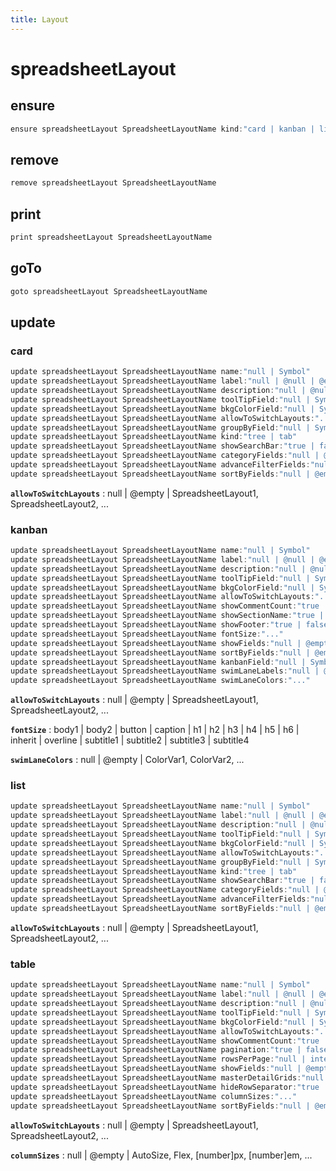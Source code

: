 ```yaml
---
title: Layout
---
```


# spreadsheetLayout

## ensure

```js filename="Terminal" copy
ensure spreadsheetLayout SpreadsheetLayoutName kind:"card | kanban | list | table"
```


## remove

```js filename="Terminal" copy
remove spreadsheetLayout SpreadsheetLayoutName
```


## print

```js filename="Terminal" copy
print spreadsheetLayout SpreadsheetLayoutName
```


## goTo


```js filename="Terminal" copy
goto spreadsheetLayout SpreadsheetLayoutName
```

## update

### card
```js filename="Terminal" copy
update spreadsheetLayout SpreadsheetLayoutName name:"null | Symbol"
update spreadsheetLayout SpreadsheetLayoutName label:"null | @null | @empty | text"
update spreadsheetLayout SpreadsheetLayoutName description:"null | @null | @empty | paragraph"
update spreadsheetLayout SpreadsheetLayoutName toolTipField:"null | Symbol"
update spreadsheetLayout SpreadsheetLayoutName bkgColorField:"null | Symbol"
update spreadsheetLayout SpreadsheetLayoutName allowToSwitchLayouts:"..."
update spreadsheetLayout SpreadsheetLayoutName groupByField:"null | Symbol"
update spreadsheetLayout SpreadsheetLayoutName kind:"tree | tab"
update spreadsheetLayout SpreadsheetLayoutName showSearchBar:"true | false | yes | no"
update spreadsheetLayout SpreadsheetLayoutName categoryFields:"null | @empty | Field1, Field2, ..."
update spreadsheetLayout SpreadsheetLayoutName advanceFilterFields:"null | @empty | Field1, Field2, ..."
update spreadsheetLayout SpreadsheetLayoutName sortByFields:"null | @empty | Field1, Field2, ..."
```

**`allowToSwitchLayouts`**
 : null | @empty | SpreadsheetLayout1, SpreadsheetLayout2, ...

### kanban
```js filename="Terminal" copy
update spreadsheetLayout SpreadsheetLayoutName name:"null | Symbol"
update spreadsheetLayout SpreadsheetLayoutName label:"null | @null | @empty | text"
update spreadsheetLayout SpreadsheetLayoutName description:"null | @null | @empty | paragraph"
update spreadsheetLayout SpreadsheetLayoutName toolTipField:"null | Symbol"
update spreadsheetLayout SpreadsheetLayoutName bkgColorField:"null | Symbol"
update spreadsheetLayout SpreadsheetLayoutName allowToSwitchLayouts:"..."
update spreadsheetLayout SpreadsheetLayoutName showCommentCount:"true | false | yes | no"
update spreadsheetLayout SpreadsheetLayoutName showSectionName:"true | false | yes | no"
update spreadsheetLayout SpreadsheetLayoutName showFooter:"true | false | yes | no"
update spreadsheetLayout SpreadsheetLayoutName fontSize:"..."
update spreadsheetLayout SpreadsheetLayoutName showFields:"null | @empty | Field1, Field2, ..."
update spreadsheetLayout SpreadsheetLayoutName sortByFields:"null | @empty | Field1, Field2, ..."
update spreadsheetLayout SpreadsheetLayoutName kanbanField:"null | Symbol"
update spreadsheetLayout SpreadsheetLayoutName swimLaneLabels:"null | @empty | label1 \n label2 \n ..."
update spreadsheetLayout SpreadsheetLayoutName swimLaneColors:"..."
```

**`allowToSwitchLayouts`**
 : null | @empty | SpreadsheetLayout1, SpreadsheetLayout2, ...

**`fontSize`**
 : body1 | body2 | button | caption | h1 | h2 | h3 | h4 | h5 | h6 | inherit | overline | subtitle1 | subtitle2 | subtitle3 | subtitle4

**`swimLaneColors`**
 : null | @empty | ColorVar1, ColorVar2, ...

### list
```js filename="Terminal" copy
update spreadsheetLayout SpreadsheetLayoutName name:"null | Symbol"
update spreadsheetLayout SpreadsheetLayoutName label:"null | @null | @empty | text"
update spreadsheetLayout SpreadsheetLayoutName description:"null | @null | @empty | paragraph"
update spreadsheetLayout SpreadsheetLayoutName toolTipField:"null | Symbol"
update spreadsheetLayout SpreadsheetLayoutName bkgColorField:"null | Symbol"
update spreadsheetLayout SpreadsheetLayoutName allowToSwitchLayouts:"..."
update spreadsheetLayout SpreadsheetLayoutName groupByField:"null | Symbol"
update spreadsheetLayout SpreadsheetLayoutName kind:"tree | tab"
update spreadsheetLayout SpreadsheetLayoutName showSearchBar:"true | false | yes | no"
update spreadsheetLayout SpreadsheetLayoutName categoryFields:"null | @empty | Field1, Field2, ..."
update spreadsheetLayout SpreadsheetLayoutName advanceFilterFields:"null | @empty | Field1, Field2, ..."
update spreadsheetLayout SpreadsheetLayoutName sortByFields:"null | @empty | Field1, Field2, ..."
```

**`allowToSwitchLayouts`**
 : null | @empty | SpreadsheetLayout1, SpreadsheetLayout2, ...

### table
```js filename="Terminal" copy
update spreadsheetLayout SpreadsheetLayoutName name:"null | Symbol"
update spreadsheetLayout SpreadsheetLayoutName label:"null | @null | @empty | text"
update spreadsheetLayout SpreadsheetLayoutName description:"null | @null | @empty | paragraph"
update spreadsheetLayout SpreadsheetLayoutName toolTipField:"null | Symbol"
update spreadsheetLayout SpreadsheetLayoutName bkgColorField:"null | Symbol"
update spreadsheetLayout SpreadsheetLayoutName allowToSwitchLayouts:"..."
update spreadsheetLayout SpreadsheetLayoutName showCommentCount:"true | false | yes | no"
update spreadsheetLayout SpreadsheetLayoutName pagination:"true | false | yes | no"
update spreadsheetLayout SpreadsheetLayoutName rowsPerPage:"null | integer"
update spreadsheetLayout SpreadsheetLayoutName showFields:"null | @empty | Field1, Field2, ..."
update spreadsheetLayout SpreadsheetLayoutName masterDetailGrids:"null | @empty | Grid1, Grid2, ..."
update spreadsheetLayout SpreadsheetLayoutName hideRowSeparator:"true | false | yes | no"
update spreadsheetLayout SpreadsheetLayoutName columnSizes:"..."
update spreadsheetLayout SpreadsheetLayoutName sortByFields:"null | @empty | Field1, Field2, ..."
```

**`allowToSwitchLayouts`**
 : null | @empty | SpreadsheetLayout1, SpreadsheetLayout2, ...

**`columnSizes`**
 : null | @empty | AutoSize, Flex, [number]px, [number]em, ...


